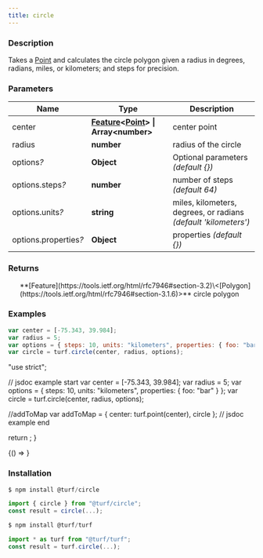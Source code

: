 ```yaml
---
title: circle
---
```



### Description

Takes a [Point](https://tools.ietf.org/html/rfc7946#section-3.1.2) and calculates the circle polygon given a radius in degrees, radians, miles, or kilometers; and steps for precision.

### Parameters

| Name                       | Type                                                                                                                                          | Description                                                     |
| -------------------------- | --------------------------------------------------------------------------------------------------------------------------------------------- | --------------------------------------------------------------- |
| center                     | **[Feature](https://tools.ietf.org/html/rfc7946#section-3.2)\<[Point](https://tools.ietf.org/html/rfc7946#section-3.1.2)> \| Array\<number>** | center point                                                    |
| radius                     | **number**                                                                                                                                    | radius of the circle                                            |
| options<i>?</i>            | **Object**                                                                                                                                    | Optional parameters _(default \{})_                             |
| options.steps<i>?</i>      | **number**                                                                                                                                    | number of steps _(default 64)_                                  |
| options.units<i>?</i>      | **string**                                                                                                                                    | miles, kilometers, degrees, or radians _(default 'kilometers')_ |
| options.properties<i>?</i> | **Object**                                                                                                                                    | properties _(default \{})_                                      |

### Returns

<ul>
  **[Feature](https://tools.ietf.org/html/rfc7946#section-3.2)\<[Polygon](https://tools.ietf.org/html/rfc7946#section-3.1.6)>** circle polygon

</ul>

### Examples

```javascript
var center = [-75.343, 39.984];
var radius = 5;
var options = { steps: 10, units: "kilometers", properties: { foo: "bar" } };
var circle = turf.circle(center, radius, options);
```

  "use strict";

  // jsdoc example start
  var center = [-75.343, 39.984];
  var radius = 5;
  var options = { steps: 10, units: "kilometers", properties: { foo: "bar" } };
  var circle = turf.circle(center, radius, options);

  //addToMap
  var addToMap = { center: turf.point(center), circle };
  // jsdoc example end

  return <ExampleMap addToMap={addToMap} />;
}

<BrowserOnly>{() => <Map0 />}</BrowserOnly>

### Installation

```javascript
$ npm install @turf/circle

import { circle } from "@turf/circle";
const result = circle(...);
```

```javascript
$ npm install @turf/turf

import * as turf from "@turf/turf";
const result = turf.circle(...);
```
